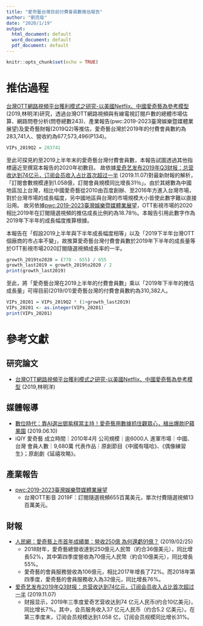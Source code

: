 ```yaml
---
title: "愛奇藝台灣目前付費會員數推估報告"
author: "劉亮瑜"
date: "2020/1/19"
output:
  html_document: default
  word_document: default
  pdf_document: default
---
```


```r
knitr::opts_chunk$set(echo = TRUE)
```

# 推估過程
[台灣OTT網路視頻平台獲利模式之研究-以美國Netflix、中國愛奇藝為參考模型](https://ndltd.ncl.edu.tw/cgi-bin/gs32/gsweb.cgi/ccd=dIUNZc/record?r1=1&h1=0)(2019,林明洋)研究，透過台灣OTT網路視頻與有線電視訂閱戶數的總體市場估算、網路問卷分析(問卷總數243)、產業報告(pwc:2019-2023臺灣娛樂暨媒體業展望)及愛奇藝財報(2019Q2)等推估，愛奇藝台灣於2019年的付費會員數約為283,741人、營收約為677,573,496(P134)。

```r
VIPs_2019Q2 = 283741
```

至此可探見約至2019上半年末的愛奇藝台灣付費會員數，本報告試圖透過其他指標逼近至撰寫本報告的2020年初數目。
故依據[爱奇艺发布2019年Q3财报：总营收达到74亿元，订阅会员收入占比首次超过一半](http://www.iqiyi.com/common/20191107/6dff1924a972dc62.html) (2019.11.07)對最新財報的解析，「訂閱會數規模達到1.058億，訂閱會員規模同比增長31％」。由於其總數為中國地區加上台灣，相比中國愛奇藝從2010由百度創辦、至2016年方進入台灣市場，對於台灣市場的成長幅度，另中國地區與台灣的市場規模大小皆使此數字難以直接沿用。
故另依據[pwc:2019-2023臺灣娛樂暨媒體業展望](https://www.pwc.tw/zh/publications/topic-report/assets/taiwan-entertainment-and-media-outlook-2019-2023.pdf)，OTT影視市場的2020相比2019年在訂閱隨選視頻的推估成長比例約為18.78％。本報告引用此數字作為2019年下半年的成長幅度推算根據。

本報告在「假設2019上半年與下半年成長幅度相等」以及「2019下半年台灣OTT個廠商的市占率不變」，故推算愛奇藝台灣付費會員數於2019年下半年的成長量等於OTT影視市場2020訂閱隨選視頻成長率的一半。

```r
growth_2019to2020 = (778 - 655) / 655
growth_last2019 = growth_2019to2020 / 2
print(growth_last2019)
```
至此，將「愛奇藝台灣在2019上半年的付費會員數」乘以「2019年下半年的推估成長量」可得目前(2019/01)愛奇藝台灣的付費會員數約為310,382人。
```r
VIPs_20201 = VIPs_2019Q2 * (1+growth_last2019)
VIPs_20201 <- as.integer(VIPs_20201)
print(VIPs_20201)
```


# 參考文獻
## 研究論文
- [台灣OTT網路視頻平台獲利模式之研究-以美國Netflix、中國愛奇藝為參考模型](https://ndltd.ncl.edu.tw/cgi-bin/gs32/gsweb.cgi/ccd=IA6AwI/record?r1=1&h1=0) (2019,林明洋)

## 媒體報導
- [數位時代：靠AI選出鄧紫棋當主持！愛奇藝用數據抓住觀眾心，植出爆款IP蘋果園](https://www.bnext.com.tw/article/53580/iqiyi-building-an-ip-kingdom) (2019.06.10)
 * iQIY 愛奇藝
    成立時間｜2010年4月
    公司規模｜逾6000人
    進軍市場｜中國、台灣
    會員人數｜9,680萬
    代表作品｜原創節目《中國有嘻哈》、《偶像練習生》；原創劇《延禧攻略》。

## 產業報告
- [pwc:2019-2023臺灣娛樂暨媒體業展望](https://www.pwc.tw/zh/publications/topic-report/assets/taiwan-entertainment-and-media-outlook-2019-2023.pdf)
  * 台灣OTT影音
    2019F：訂閱隨選視頻655百萬美元，單次付費隨選視頻13百萬美元。

## 財報
- [人民網：愛奇藝上市首年成績單：營收250億 為何還虧91億？](http://media.people.com.cn/BIG5/n1/2019/0225/c40606-30899327.html) (2019/02/25)
  * 2018財年，愛奇藝總營收達到250億元人民幣（約合36億美元），同比增長52%，其中第四季度營收為70億元人民幣（約合10億美元），同比增長55%。
  * 愛奇藝的會員服務營收為106億元，相比2017年增長了72%。而2018年第四季度，愛奇藝的會員服務收入為32億元，同比增長76%。

- [爱奇艺发布2019年Q3财报：总营收达到74亿元，订阅会员收入占比首次超过一半](http://www.iqiyi.com/common/20191107/6dff1924a972dc62.html) (2019.11.07)
  * 财报显示，2019年三季度爱奇艺营收达到74 亿元人民币(约合10亿美元)，同比增长7%。其中，会员服务收入37 亿元人民币（约合5.2 亿美元）。在第三季度末，订阅会员规模达到1.058 亿，订阅会员规模同比增长31%。